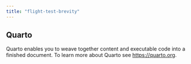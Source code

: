 ```yaml
---
title: "flight-test-brevity"
---
```


## Quarto

Quarto enables you to weave together content and executable code into a finished document. To learn more about Quarto see <https://quarto.org>.
